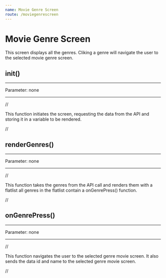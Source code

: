```yaml
---
name: Movie Genre Screen
route: /moviegenrescreen
---
```


# Movie Genre Screen

This screen displays all the genres. Cliking a genre will navigate the user to the selected movie genre screen.

## init()

---

Parameter: none

---

//

This function initiates the screen, requesting the data from the API and storing it in a variable to be rendered.

//

## renderGenres()

---

Parameter: none

---

//

This function takes the genres from the API call and renders them with a flatlist all genres in the flatlist contain a onGenrePress() function.

//

## onGenrePress()

---

Parameter: none

---

//

This function navigates the user to the selected genre movie screen. It also sends the data id and name to the selected genre movie screen.

//
